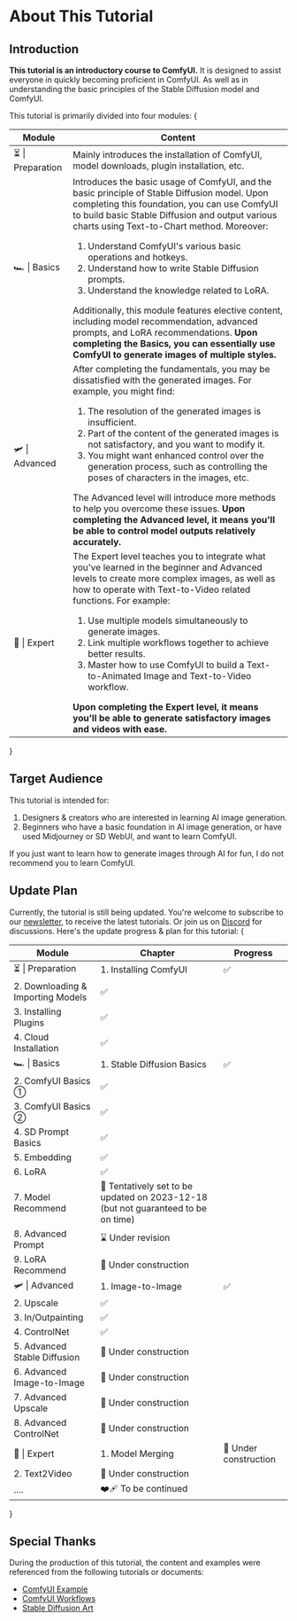 
# About This Tutorial

## Introduction

**This tutorial is an introductory course to ComfyUI.** It is designed to assist everyone in quickly becoming proficient in ComfyUI. As well as in understanding the basic principles of the Stable Diffusion model and ComfyUI.

This tutorial is primarily divided into four modules:
{<table>

  <thead>
    <tr>
      <th width={160}>Module</th>
      <th>Content</th>
    </tr>
  </thead>
  <tbody>
    <tr>
      <td>⏳ | Preparation</td>
      <td> 
        Mainly introduces the installation of ComfyUI, model downloads, plugin installation, etc. 
      </td> 
    </tr> 
    <tr> 
      <td>🏎️ | Basics</td>
      <td> 
        Introduces the basic usage of ComfyUI, and the basic principle of Stable Diffusion model. Upon completing this foundation, you can use ComfyUI to build basic Stable Diffusion and output various charts using Text-to-Chart method. Moreover: 
        <ol>
          <li>Understand ComfyUI's various basic operations and hotkeys.</li>
          <li>Understand how to write Stable Diffusion prompts.</li>
          <li>Understand the knowledge related to LoRA.</li>
        </ol> 
        Additionally, this module features elective content, including model recommendation, advanced prompts, and LoRA recommendations. <strong>Upon completing the Basics, you can essentially use ComfyUI to generate images of multiple styles.</strong>
      </td>
    </tr>
    <tr>
      <td>🛩️ | Advanced</td>
      <td> 
        After completing the fundamentals, you may be dissatisfied with the generated images. For example, you might find: 
        <ol>
          <li>The resolution of the generated images is insufficient.</li>
          <li>Part of the content of the generated images is not satisfactory, and you want to modify it.</li>
          <li>You might want enhanced control over the generation process, such as controlling the poses of characters in the images, etc.</li>
        </ol> 
        The Advanced level will introduce more methods to help you overcome these issues. 
        <strong>Upon completing the Advanced level, it means you'll be able to control model outputs relatively accurately.</strong> 
      </td>
    </tr>
    <tr>
      <td>🚀 | Expert</td>
      <td>
        The Expert level teaches you to integrate what you've learned in the beginner and Advanced levels to create more complex images, as well as how to operate with Text-to-Video related functions. For example: 
        <ol>
          <li>Use multiple models simultaneously to generate images.</li>
          <li>Link multiple workflows together to achieve better results.</li>
          <li>Master how to use ComfyUI to build a Text-to-Animated Image and Text-to-Video workflow.</li>
        </ol>
        <strong>Upon completing the Expert level, it means you'll be able to generate satisfactory images and videos with ease.</strong>
      </td>
    </tr>
  </tbody>
</table>}

<Subscribe />

## Target Audience

This tutorial is intended for:

1. Designers & creators who are interested in learning AI image generation.
2. Beginners who have a basic foundation in AI image generation, or have used Midjourney or SD WebUI, and want to learn ComfyUI.

If you just want to learn how to generate images through AI for fun, I do not recommend you to learn ComfyUI.

## Update Plan

Currently, the tutorial is still being updated. You're welcome to subscribe to our [newsletter](https://comflowy.substack.com), to receive the latest tutorials. Or join us on [Discord](https://discord.gg/cj623WvcVx) for discussions. Here's the update progress & plan for this tutorial:
{<table>

  <thead>
    <tr>
      <th style={{ width: "20%" }}>Module</th>
      <th style={{ width: "38%" }}>Chapter</th>
      <th style={{ width: "42%" }}>Progress</th>
    </tr>
  </thead>
  <tbody>
    <tr>
      <td rowspan={4}>⏳ | Preparation</td>
      <td>1. Installing ComfyUI</td>
      <td>✅</td>
    </tr>
    <tr>
      <td>2. Downloading & Importing Models</td> 
      <td>✅</td> 
    </tr>
    <tr>
      <td>3. Installing Plugins</td>
      <td>✅</td>
    </tr>
    <tr>
      <td>4. Cloud Installation</td>
      <td>✅</td>
    </tr>
    <tr>
      <td rowspan={9} style={{ backgroundColor: "white" }}>🏎️ | Basics</td>
      <td>1. Stable Diffusion Basics</td>
      <td>✅</td>
    </tr>
    <tr>
      <td>2. ComfyUI Basics ①</td> 
      <td>✅</td>
    </tr>
    <tr>
      <td>3. ComfyUI Basics ②</td> 
      <td>✅</td>
    </tr>
    <tr>
      <td>4. SD Prompt Basics</td>
      <td>✅</td>
    </tr>
    <tr>
      <td>5. Embedding</td>
      <td>✅</td>
    </tr> 
    <tr>
      <td>6. LoRA</td>
      <td>✅</td>
    </tr>
    <tr>
      <td>7. Model Recommend</td>
      <td>📅 Tentatively set to be updated on 2023-12-18 (but not guaranteed to be on time)</td>
    </tr>
    <tr>
      <td>8. Advanced Prompt</td>
      <td>⌛ Under revision</td>
    </tr>
    <tr>
      <td>9. LoRA Recommend</td>
      <td>🚧 Under construction</td>
    </tr>
    <tr>
      <td rowspan={8} style={{ backgroundColor: "white" }}>🛩️ | Advanced</td>
      <td>1. Image-to-Image</td> 
      <td>✅</td> 
    </tr>
    <tr>
      <td>2. Upscale</td>
      <td>✅</td>
    </tr>
    <tr>
      <td>3. In/Outpainting</td>
      <td>✅</td>
    </tr>
    <tr>
      <td>4. ControlNet</td>
      <td>✅</td>
    </tr>
    <tr>
      <td>5. Advanced Stable Diffusion</td>
      <td>🚧 Under construction</td>
    </tr>
    <tr>
      <td>6. Advanced Image-to-Image</td>
      <td>🚧 Under construction</td>
    </tr>
    <tr>
      <td>7. Advanced Upscale</td>
      <td>🚧 Under construction</td>
    </tr>
    <tr>
      <td>8. Advanced ControlNet</td>
      <td>🚧 Under construction</td>
    </tr>
    <tr> 
      <td rowspan={3} style={{ backgroundColor: "white" }}>🚀 | Expert</td> 
      <td>1. Model Merging</td>
      <td>🚧 Under construction</td>
    </tr>
    <tr>
      <td>2. Text2Video</td>
      <td>🚧 Under construction</td>
    </tr>
    <tr>
      <td>....</td>
      <td>❤️‍🩹 To be continued</td>
    </tr>
  </tbody>
</table>}

## Special Thanks

During the production of this tutorial, the content and examples were referenced from the following tutorials or documents:

- [ComfyUI Example](https://comfyanonymous.github.io/ComfyUI_examples/)
- [ComfyUI Workflows](https://github.com/cubiq/ComfyUI_Workflows)
- [Stable Diffusion Art](https://stable-diffusion-art.com/)

<Subscribe />
